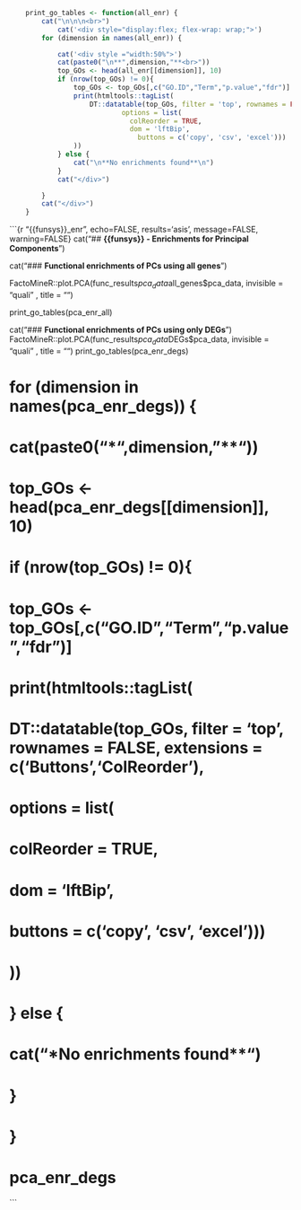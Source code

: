 ```r
	print_go_tables <- function(all_enr) {
		cat("\n\n\n<br>")
			cat('<div style="display:flex; flex-wrap: wrap;">')
		for (dimension in names(all_enr)) {

			cat('<div style ="width:50%">')
			cat(paste0("\n**",dimension,"**<br>"))
			top_GOs <- head(all_enr[[dimension]], 10)
			if (nrow(top_GOs) != 0){
				top_GOs <- top_GOs[,c("GO.ID","Term","p.value","fdr")]
				print(htmltools::tagList(
					DT::datatable(top_GOs, filter = 'top', rownames = FALSE, extensions = c('Buttons','ColReorder'),
		                    options = list(
		                      colReorder = TRUE,
		                      dom = 'lftBip',
		                        buttons = c('copy', 'csv', 'excel')))
				))
			} else {
				cat("\n**No enrichments found**\n")
			}
			cat("</div>")

		}	
		cat("</div>")
	}
```
```{r "{{funsys}}_enr", echo=FALSE, results='asis', message=FALSE, warning=FALSE}
cat("\n## **{{funsys}} - Enrichments for Principal Components**\n")

cat("### **Functional enrichments of PCs using all genes**\n")

FactoMineR::plot.PCA(func_results$pca_data$all_genes$pca_data, invisible = "quali" , title = "")

print_go_tables(pca_enr_all)

cat("### **Functional enrichments of PCs using only DEGs**\n")
FactoMineR::plot.PCA(func_results$pca_data$DEGs$pca_data, invisible = "quali" , title = "")
print_go_tables(pca_enr_degs)

# for (dimension in names(pca_enr_degs)) {
# 	cat(paste0("\n**",dimension,"**\n"))
# 	top_GOs <- head(pca_enr_degs[[dimension]], 10)
# 	if (nrow(top_GOs) != 0){
# 		top_GOs <- top_GOs[,c("GO.ID","Term","p.value","fdr")]
# 		print(htmltools::tagList(
# 			DT::datatable(top_GOs, filter = 'top', rownames = FALSE, extensions = c('Buttons','ColReorder'),
#                     options = list(
#                       colReorder = TRUE,
#                       dom = 'lftBip',
#                         buttons = c('copy', 'csv', 'excel')))
# 		))
# 	} else {
# 		cat("\n**No enrichments found**\n")
# 	}
# }	
# pca_enr_degs
```